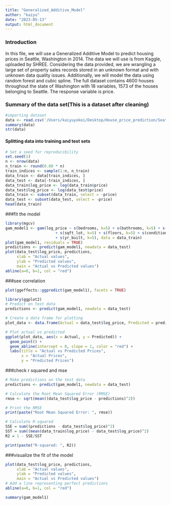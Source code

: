```yaml
---
title: "Generalized_Additive_Model"
author: "kaiyu"
date: "2023-05-13"
output: html_document
---
```


### Introduction
In this file, we will use a Generalized Additive Model to predict housing prices in Seattle, Washington in 2014. The data we will use is from Kaggle, uploaded by SHREE. Considering the data provided, we are wrangling a large set of property sales records stored in an unknown format and with unknown data quality issues. Additionally, we will model the data using random forest and cubic spline. The full dataset contains 4600 houses throughout the state of Washington with 18 variables, 1573 of the houses belonging to Seattle. The response variable is price. 

### Summary of the data set(This is a dataset after cleaning)
```r
#importing dataset
data <- read.csv('/Users/kaiyuyokoi/Desktop/House_price_prediction/Seattle.csv')
summary(data)
str(data)
```

#### Splitting data into training and test sets
```r
# Set a seed for reproducibility
set.seed(1)
n <- nrow(data)
n_train <- round(0.80 * n)
train_indices <- sample(1:n, n_train)
data_train <- data[train_indices, ]
data_test <- data[-train_indices, ]
data_train$log_price <- log(data_train$price)
data_test$log_price <- log(data_test$price)
data_train <- subset(data_train, select = -price)
data_test <- subset(data_test, select = -price)
head(data_train)
```


###fit the model
```r
library(mgcv)
gam_model1 <- gam(log_price ~ s(bedrooms, k=5) + s(bathrooms, k=5) + s(sqft_living, k=5) 
                      + s(sqft_lot, k=5) + s(floors, k=5) + s(condition, k=5) 
                      + s(yr_built, k=5), data = data_train)
plot(gam_model1, residuals = TRUE)
predictions <- predict(gam_model1, newdata = data_test)
plot(data_test$log_price, predictions, 
     xlab = "Actual values", 
     ylab = "Predicted values",
     main = "Actual vs Predicted values")
abline(a=0, b=1, col = "red")
```
###see correlation
```r
plot(ggeffects::ggpredict(gam_model1), facets = TRUE)
```

```r
library(ggplot2)
# Predict on test data
predictions <- predict(gam_model1, newdata = data_test)

# Create a data frame for plotting
plot_data <- data.frame(Actual = data_test$log_price, Predicted = predictions)

# Plot actual vs predicted
ggplot(plot_data, aes(x = Actual, y = Predicted)) +
  geom_point() +
  geom_abline(intercept = 0, slope = 1, color = "red") +
  labs(title = "Actual vs Predicted Prices",
       x = "Actual Prices",
       y = "Predicted Prices")
```

###check r squared and mse
```r
# Make predictions on the test data
predictions <- predict(gam_model1, newdata = data_test)

# Calculate the Root Mean Squared Error (RMSE)
rmse <- sqrt(mean((data_test$log_price - predictions)^2))

# Print the RMSE
print(paste("Root Mean Squared Error: ", rmse))

# Calculate R-squared
SSE = sum((predictions - data_test$log_price)^2)
SST = sum((mean(data_train$log_price) - data_test$log_price)^2)
R2 = 1 - SSE/SST

print(paste("R-squared: ", R2))
```


###visualize the fit of the model

```r
plot(data_test$log_price, predictions, 
     xlab = "Actual values", 
     ylab = "Predicted values",
     main = "Actual vs Predicted values")
# Add a line representing perfect predictions
abline(a=0, b=1, col = "red")
```
```r
summary(gam_model1)
```




